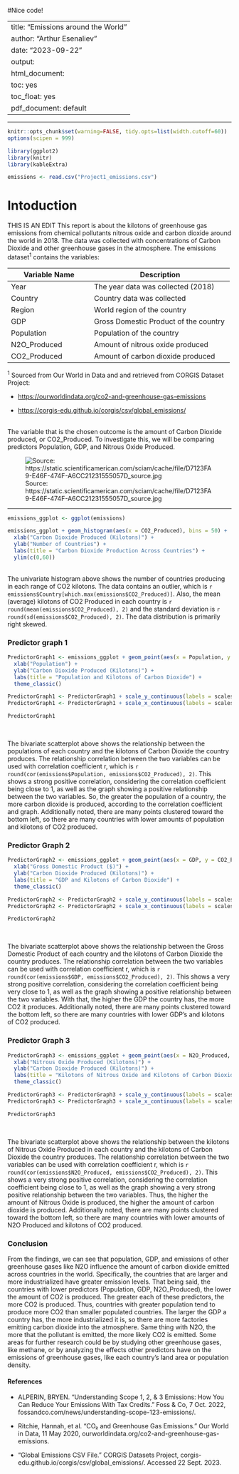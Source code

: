 #Nice code!

---
title: "Emissions around the World"
author: "Arthur Esenaliev"
date: "2023-09-22"
output: 
  html_document:
    toc: yes
    toc_float: yes
  pdf_document: default
---
*** 
```{r global_options, include=FALSE}
knitr::opts_chunk$set(warning=FALSE, tidy.opts=list(width.cutoff=60))
options(scipen = 999)
```

```{r include = FALSE}
library(ggplot2)
library(knitr)
library(kableExtra)
```

```{r echo = FALSE}
emissions <- read.csv("Project1_emissions.csv")
```

# __Intoduction__
THIS IS AN EDIT
This report is about the kilotons of greenhouse gas emissions from chemical pollutants nitrous oxide and carbon dioxide around the world in 2018. The data was collected with concentrations of Carbon Dioxide and other greenhouse gases in the atmosphere. The emissions dataset^1^ contains the variables:

| Variable Name       |                 Description                               |
|------------------------------------|-----------------------------------------------------------|
| Year                |                The year data was collected (2018)            |
| Country             |                Country data was collected                    |
| Region              |                World region of the country                   |
| GDP                 |                Gross Domestic Product of the country         |
| Population          |                Population of the country                     |
| N2O_Produced        |                Amount of nitrous oxide produced              |
| CO2_Produced        |                Amount of carbon dioxide produced             |



^1^ Sourced from Our World in Data and and retrieved from CORGIS Dataset Project:

* [https://ourworldindata.org/co2-and-greenhouse-gas-emissions](https://ourworldindata.org/co2-and-greenhouse-gas-emissions) 

* [https://corgis-edu.github.io/corgis/csv/global_emissions/](https://corgis-edu.github.io/corgis/csv/global_emissions/)

<br>
The variable that is the chosen outcome is the amount of Carbon Dioxide produced,  or CO2_Produced. To investigate this, we will be comparing predictors Population, GDP, and Nitrous Oxide Produced. 

![Source: https://static.scientificamerican.com/sciam/cache/file/D7123FA9-E46F-474F-A6CC21231555057D_source.jpg](emissions.jpg)

***

```{r echo = FALSE}
emissions_ggplot <- ggplot(emissions)

emissions_ggplot + geom_histogram(aes(x = CO2_Produced), bins = 50) +
  xlab("Carbon Dioxide Produced (Kilotons)") +
  ylab("Number of Countries") +
  labs(title = "Carbon Dioxide Production Across Countries") +
  ylim(c(0,60)) 

```
<br>
The univariate histogram above shows the number of countries producing in each range of CO2 kilotons. The data contains an outlier, which is `r emissions$Country[which.max(emissions$CO2_Produced)]`. Also, the mean (average) kilotons of CO2 Produced in each country is `r round(mean(emissions$CO2_Produced), 2)` and the standard deviation is `r round(sd(emissions$CO2_Produced), 2)`. The data distribution is primarily right skewed. 

### __Predictor graph 1__

```{r echo = FALSE}
PredictorGraph1 <- emissions_ggplot + geom_point(aes(x = Population, y = CO2_Produced)) +
  xlab("Population") +
  ylab("Carbon Dioxide Produced (Kilotons)") +
  labs(title = "Population and Kilotons of Carbon Dioxide") +
  theme_classic() 

PredictorGraph1 <- PredictorGraph1 + scale_y_continuous(labels = scales::comma)
PredictorGraph1 <- PredictorGraph1 + scale_x_continuous(labels = scales::comma)

PredictorGraph1

```
<br>

The bivariate scatterplot above shows the relationship between the populations of each country and the kilotons of Carbon Dioxide the country produces. The relationship correlation between the two variables can be used with correlation coefficient r, which is `r round(cor(emissions$Population, emissions$CO2_Produced), 2)`. This shows a strong positive correlation, considering the correlation coefficient being close to 1, as well as the graph showing a positive relationship between the two variables. So, the greater the population of a country, the more carbon dioxide is produced, according to the correlation coefficient and graph. Additionally noted, there are many points clustered toward the bottom left, so there are many countries with lower amounts of population and kilotons of CO2 produced.

### __Predictor Graph 2__ 

```{r echo = FALSE}
PredictorGraph2 <- emissions_ggplot + geom_point(aes(x = GDP, y = CO2_Produced)) +
  xlab("Gross Domestic Product ($)") +
  ylab("Carbon Dioxide Produced (Kilotons)") +
  labs(title = "GDP and Kilotons of Carbon Dioxide") +
  theme_classic() 

PredictorGraph2 <- PredictorGraph2 + scale_y_continuous(labels = scales::comma)
PredictorGraph2 <- PredictorGraph2 + scale_x_continuous(labels = scales::comma)

PredictorGraph2
```
<br>

The bivariate scatterplot above shows the relationship between the Gross Domestic Product of each country and the kilotons of Carbon Dioxide the country produces. The relationship correlation between the two variables can be used with correlation coefficient r, which is `r round(cor(emissions$GDP, emissions$CO2_Produced), 2)`. This shows a very strong positive correlation, considering the correlation coefficient being very close to 1, as well as the graph showing a positive relationship between the two variables. With that, the higher the GDP the country has, the more CO2 it produces. Additionally noted, there are many points clustered toward the bottom left, so there are many countries with lower GDP's and kilotons of CO2 produced.

### __Predictor Graph 3__

```{r echo = FALSE}
PredictorGraph3 <- emissions_ggplot + geom_point(aes(x = N2O_Produced, y = CO2_Produced)) +
  xlab("Nitrous Oxide Produced (Kilotons)") +
  ylab("Carbon Dioxide Produced (Kilotons)") +
  labs(title = "Kilotons of Nitrous Oxide and Kilotons of Carbon Dioxide") +
  theme_classic() 

PredictorGraph3 <- PredictorGraph3 + scale_y_continuous(labels = scales::comma)
PredictorGraph3 <- PredictorGraph3 + scale_x_continuous(labels = scales::comma)

PredictorGraph3
```
<br>

The bivariate scatterplot above shows the relationship between the kilotons of Nitrous Oxide Produced in each country and the kilotons of Carbon Dioxide the country produces. The relationship correlation between the two variables can be used with correlation coefficient r, which is `r round(cor(emissions$N2O_Produced, emissions$CO2_Produced), 2)`. This shows a very strong positive correlation, considering the correlation coefficient being close to 1, as well as the graph showing a very strong positive relationship between the two variables. Thus, the higher the amount of Nitrous Oxide is produced, the higher the amount of carbon dioxide is produced. Additionally noted, there are many points clustered toward the bottom left, so there are many countries with lower amounts of N2O Produced and kilotons of CO2 produced.

### Conclusion
From the findings, we can see that population, GDP, and emissions of other greenhouse gases like N2O influence the amount of carbon dioxide emitted across countries in the world. Specifically, the countries that are larger and more industrialized have greater emission levels. That being said, the countries with lower predictors (Population, GDP, N2O_Produced), the lower the amount of CO2 is produced. The greater each of these predictors, the more CO2 is produced. Thus, countries with greater population tend to produce more CO2 than smaller populated countries. The larger the GDP a country has, the more industrialized it is, so there are more factories emitting carbon dioxide into the atmosphere. Same thing with N2O, the more that the pollutant is emitted, the more likely CO2 is emitted. Some areas for further research could be by studying other greenhouse gases, like methane, or by analyzing the effects other predictors have on the emissions of greenhouse gases, like each country's land area or population density. 

#### __References__
* ALPERIN, BRYEN. “Understanding Scope 1, 2, &amp; 3 Emissions: How You Can Reduce Your Emissions With Tax Credits.” Foss &amp; Co, 7 Oct. 2022, fossandco.com/news/understanding-scope-123-emissions/. 

* Ritchie, Hannah, et al. “CO₂ and Greenhouse Gas Emissions.” Our World in Data, 11 May 2020, ourworldindata.org/co2-and-greenhouse-gas-emissions. 

* “Global Emissions CSV File.” CORGIS Datasets Project, corgis-edu.github.io/corgis/csv/global_emissions/. Accessed 22 Sept. 2023. 



